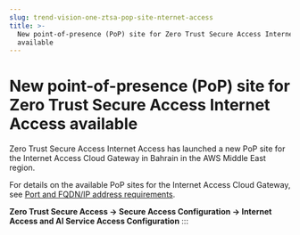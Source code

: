 ```yaml
---
slug: trend-vision-one-ztsa-pop-site-nternet-access
title: >-
  New point-of-presence (PoP) site for Zero Trust Secure Access Internet Access
  available
---
```

# New point-of-presence (PoP) site for Zero Trust Secure Access Internet Access available

Zero Trust Secure Access Internet Access has launched a new PoP site for the Internet Access Cloud Gateway in Bahrain in the AWS Middle East region.

For details on the available PoP sites for the Internet Access Cloud Gateway, see [Port and FQDN/IP address requirements](port-fqdn-ip-address-requirements.mdx).

**Zero Trust Secure Access → Secure Access Configuration → Internet Access and AI Service Access Configuration**
:::

